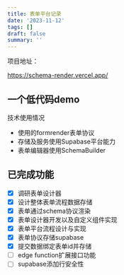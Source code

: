 ```yaml
---
title: 表单平台记录
date: '2023-11-12'
tags: []
draft: false
summary: ''
---
```


<TOCInline toc={props.toc} exclude="Overview" asDisclosure />

项目地址：

https://schema-render.vercel.app/

## 一个低代码demo

技术使用情况
- 使用的formrender表单协议
- 存储及服务使用Supabase平台能力
- 表单编辑器使用SchemaBuilder

## 已完成功能

- [x] 调研表单设计器
- [x] 设计整体表单流程数据存储
- [x] 表单通过schema协议渲染
- [x] 表单设计器开发以及自定义组件实现
- [x] 表单平台流程设计与实现
- [x] 表单协议存储supabase
- [x] 提交数据绑定表单id并存储
- [ ] edge function扩展接口功能
- [ ] supabase添加行安全性